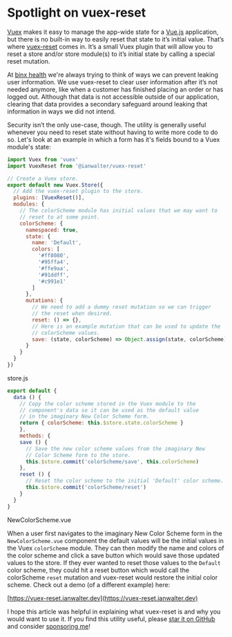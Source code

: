 # Spotlight on vuex-reset

[Vuex](https://vuex.vuejs.org/) makes it easy to manage the app-wide state for
a [Vue.js](https://vuejs.org) application, but there is no built-in way to
easily reset that state to it’s initial value. That’s where
[vuex-reset](https://github.com/ianwalter/vuex-reset) comes in. It’s a small
Vuex plugin that will allow you to reset a store and/or store module(s) to it’s
initial state by calling a special reset mutation.

At [binx health](https://mybinxhealth.com) we're always trying to think of ways
we can prevent leaking user information. We use vuex-reset to clear user
information after it’s not needed anymore, like when a customer has finished
placing an order or has logged out. Although that data is not accessible outside
of our application, clearing that data provides a secondary safeguard around
leaking that information in ways we did not intend.

Security isn’t the only use-case, though. The utility is generally useful
whenever you need to reset state without having to write more code to do so.
Let's look at an example in which a form has it's fields bound to a Vuex
module's state:

```js
import Vuex from 'vuex'
import VuexReset from '@ianwalter/vuex-reset'

// Create a Vuex store.
export default new Vuex.Store({
  // Add the vuex-reset plugin to the store.
  plugins: [VuexReset()],
  modules: {
    // The colorScheme module has initial values that we may want to
    // reset to at some point.
    colorScheme: {
      namespaced: true,
      state: {
        name: 'Default',
        colors: [
          '#ff8080',
          '#95ffa4',
          '#ffe9aa',
          '#91ddff',
          '#c991e1'
        ]
      },
      mutations: {
      	// We need to add a dummy reset mutation so we can trigger
        // the reset when desired.
        reset: () => {},
        // Here is an example mutation that can be used to update the
        // colorScheme values.
        save: (state, colorScheme) => Object.assign(state, colorScheme)
      }
    }
  }
})
```

<CodeCaption>
  store.js
</CodeCaption>

```js
export default {
  data () {
    // Copy the color scheme stored in the Vuex module to the
    // component's data so it can be used as the default value
    // in the imaginary New Color Scheme form.
    return { colorScheme: this.$store.state.colorScheme }
    },
    methods: {
    save () {
      // Save the new color scheme values from the imaginary New
      // Color Scheme form to the store.
      this.$store.commit('colorScheme/save', this.colorScheme)
    },
    reset () {
      // Reset the color scheme to the initial 'Default' color scheme.
      this.$store.commit('colorScheme/reset')
    }
  }
}
```

<CodeCaption>
  NewColorScheme.vue
</CodeCaption>

When a user first navigates to the imaginary New Color Scheme form in the
`NewColorScheme.vue` component the default values will be the initial values in
the Vuex `colorScheme` module. They can then modify the name and colors of the
color scheme and click a save button which would save those updated values to
the store. If they ever wanted to reset those values to the `Default` color
scheme, they could hit a reset button which would call the colorScheme `reset`
mutation and vuex-reset would restore the initial color scheme. Check out a demo
(of a different example) here:

[https://vuex-reset.ianwalter.dev](https://vuex-reset.ianwalter.dev)

I hope this article was helpful in explaining what vuex-reset is and why you
would want to use it. If you find this utility useful, please
[star it on GitHub](https://github.com/ianwalter/vuex-reset) and consider
[sponsoring me](https://github.com/sponsors/ianwalter)!

